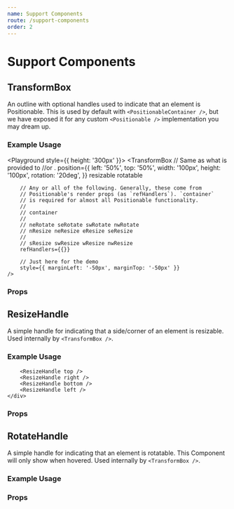 ```yaml
---
name: Support Components
route: /support-components
order: 2
---
```



# Support Components

## TransformBox

An outline with optional handles used to indicate that an element is
Positionable. This is used by default with `<PositionableContainer />`,
but we have exposed it for any custom `<Positionable />` implementation
you may dream up.

### Example Usage

<Playground style={{ height: '300px' }}>
    <TransformBox
        // Same as what is provided to <PositionableContainer />
        //or <Positionable />.
        position={{
            left: '50%',
            top: '50%',
            width: '100px',
            height: '100px',
            rotation: '20deg',
        }}
        resizable
        rotatable

        // Any or all of the following. Generally, these come from
        // Positionable's render props (as `refHandlers`). `container`
        // is required for almost all Positionable functionality.
        //
        // container
        //
        // neRotate seRotate swRotate nwRotate
        // nResize neResize eResize seResize
        //
        // sResize swResize wResize nwResize
        refHandlers={{}}

        // Just here for the demo
        style={{ marginLeft: '-50px', marginTop: '-50px' }}
    />

</Playground>

### Props

<PropsTable of={TransformBox} />

## ResizeHandle

A simple handle for indicating that a side/corner of an element is resizable.
Used internally by `<TransformBox />`.

### Example Usage

<Playground>
    <div
        style={{
            position: 'relative',
            width: '200px',
            height: '200px',
            margin: 'auto',
            backgroundColor: '#f8f8f8'
        }}
    >
        <ResizeHandle left top />
        <ResizeHandle right top />
        <ResizeHandle left bottom />
        <ResizeHandle right bottom />

        <ResizeHandle top />
        <ResizeHandle right />
        <ResizeHandle bottom />
        <ResizeHandle left />
    </div>

</Playground>

### Props

<PropsTable of={ResizeHandle} />

## RotateHandle

A simple handle for indicating that an element is rotatable. This Component
will only show when hovered. Used internally by `<TransformBox />`.

### Example Usage

<Playground>
    <div
        style={{
            position: 'relative',
            width: '200px',
            height: '200px',
            margin: 'auto',
            backgroundColor: '#f8f8f8',
        }}
    >
        <RotateHandle left top />
        <RotateHandle right top />
        <RotateHandle left bottom />
        <RotateHandle right bottom />
    </div>
</Playground>

### Props

<PropsTable of={RotateHandle} />
